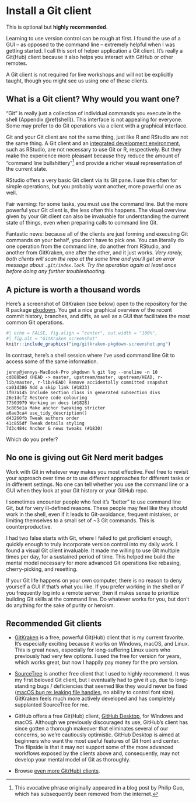 # Install a Git client {#git-client}

This is optional but **highly recommended**.

Learning to use version control can be rough at first. I found the use of a GUI – as opposed to the command line – extremely helpful when I was getting started. I call this sort of helper application a Git client. It's really a Git(Hub) client because it also helps you interact with GitHub or other remotes.

A Git client is not required for live workshops and will not be explicitly taught, though you might see us using one of these clients.

## What is a Git client? Why would you want one?

"Git" is really just a collection of individual commands you execute in the shell (Appendix \@ref(shell)). This interface is not appealing for everyone. Some may prefer to do Git operations via a client with a graphical interface.

Git and your Git client are not the same thing, just like R and RStudio are not the same thing. A Git client and an [integrated development environment](https://en.wikipedia.org/wiki/Integrated_development_environment), such as RStudio, are not necessary to use Git or R, respectively. But they make the experience more pleasant because they reduce the amount of "command line bullshittery"[^1] and provide a richer visual representation of the current state.

[^1]: This evocative phrase originally appeared in a blog post by Philip Guo, which has subsequently been removed from the internet.

RStudio offers a very basic Git client via its Git pane. I use this often for simple operations, but you probably want another, more powerful one as well.

Fair warning: for some tasks, you must use the command line. But the more powerful your Git client is, the less often this happens. The visual overview given by your Git client can also be invaluable for understanding the current state of things, even when preparing calls to command line Git. 

Fantastic news: because all of the clients are just forming and executing Git commands on your behalf, you don't have to pick one.
You can literally do one operation from the command line, do another from RStudio, and another from GitKraken, one after the other, and it just works.
*Very rarely, both clients will scan the repo at the same time and you'll get an error message about `.git/index.lock`.
Try the operation again at least once before doing any further troubleshooting.*

## A picture is worth a thousand words

Here's a screenshot of GitKraken (see below) open to the repository for the R package [pkgdown](https://pkgdown.r-lib.org).
You get a nice graphical overview of the recent commit history, branches, and diffs, as well as a GUI that facilitates the most common Git operations.

```r
#| echo = FALSE, fig.align = "center", out.width = "100%",
#| fig.alt = "GitKraken screenshot"
knitr::include_graphics("img/gitkraken-pkgdown-screenshot.png")
```

In contrast, here's a shell session where I've used command line Git to access some of the same information.

```console
jenny@jennys-MacBook-Pro pkgdown % git log --oneline -n 10
cd888bed (HEAD -> master, upstream/master, upstream/HEAD, r-lib/master, r-lib/HEAD) Remove accidentally committed snapshot
ca01d386 Add a skip link (#1833)
1f07a145 Include section class in generated subsection divs
26e1dcf2 Restore code colouring
77503979 Working on docs (#1828)
3c805e1a Make anchor tweaking stricter
a6ae3ca4 use_tidy_description()
d43260fb Tweak authors order
41c855df Tweak details styling
7d3c484c Anchor & news tweaks (#1830)
```

Which do you prefer?

## No one is giving out Git Nerd merit badges

Work with Git in whatever way makes you most effective.
Feel free to revisit your approach over time or to use different approaches for different tasks or in different settings.
No one can tell whether you use the command line or a GUI when they look at your Git history or your GitHub repo.

I sometimes encounter people who feel it's "better" to use command line Git, but for very ill-defined reasons.
These people may feel like they *should* work in the shell, even if it leads to Git-avoidance, frequent mistakes, or limiting themselves to a small set of ~3 Git commands.
This is counterproductive.

I had two false starts with Git, where I failed to get proficient enough, quickly enough to truly incorporate version control into my daily work.
I found a visual Git client invaluable.
It made me willing to use Git multiple times per day, for a sustained period of time.
This helped me build the mental model necessary for more advanced Git operations like rebasing, cherry-picking, and resetting.

If your Git life happens on your own computer, there is no reason to deny yourself a GUI if that's what you like.
If you prefer working in the shell or if you frequently log into a remote server, then it makes sense to prioritize building Git skills at the command line.
Do whatever works for you, but don't do anything for the sake of purity or heroism.

## Recommended Git clients

  * [GitKraken](https://www.gitkraken.com) is a free, powerful Git(Hub) client that is my current favorite. It's especially exciting because it works on Windows, macOS, and Linux. This is great news, especially for long-suffering Linux users who previously had very few options. I used the free for version for years, which works great, but now I happily pay money for the pro version.

  * [SourceTree](https://www.sourcetreeapp.com) is another free client that I used to highly recommend. It was my first beloved Git client, but I eventually had to give it up, due to long-standing bugs / deficiencies that seemed like they would never be fixed ([macOS bug re: leaking file handles](http://openradar.appspot.com/radar?id=1387401), no ability to control font size). GitKraken feels much more actively developed and has completely supplanted SourceTree for me.
  
  * GitHub offers a free Git(Hub) client, [GitHub Desktop](https://desktop.github.com/), for Windows and macOS. Although we previously discouraged its use, GitHub's client has since gotten a thorough makeover that eliminates several of our concerns, so we're cautiously optimistic. GitHub Desktop is aimed at beginners who want the most useful features of Git front and center. The flipside is that it may not support some of the more advanced workflows exposed by the clients above and, consequently, may not develop your mental model of Git as thoroughly.

  * Browse [even more Git(Hub) clients](http://git-scm.com/downloads/guis).
